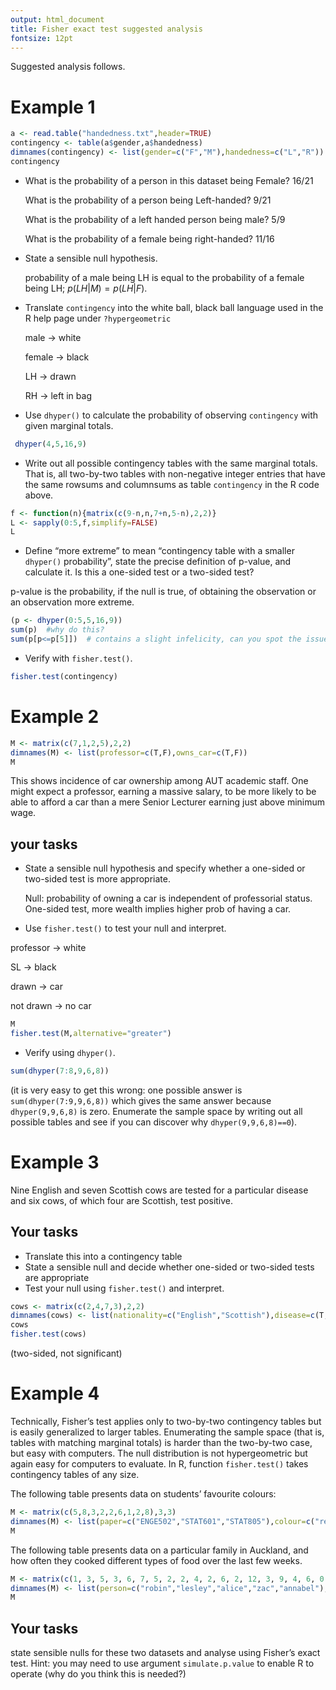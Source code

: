 ```yaml
---
output: html_document
title: Fisher exact test suggested analysis
fontsize: 12pt
---
```


Suggested analysis follows.

# Example 1

```r
a <- read.table("handedness.txt",header=TRUE)
contingency <- table(a$gender,a$handedness)
dimnames(contingency) <- list(gender=c("F","M"),handedness=c("L","R"))
contingency
```


* What is the probability of a person in this dataset being Female? 16/21

  What is the probability of a person being Left-handed?  9/21

  What is the probability of a left handed person being male?  5/9

  What is the probability of a female being right-handed? 11/16


* State a sensible null hypothesis.  

  probability of a male being LH is equal to the probability of a
  female being LH; $p(LH|M) = p(LH|F)$.

* Translate `contingency` into the white ball, black ball language
  used in the R help page under `?hypergeometric`
  
  male -> white 
  
  female -> black
  
  LH -> drawn 
  
  RH -> left in bag
  
  
* Use `dhyper()` to calculate the probability of observing
  `contingency` with given marginal totals.

```r
 dhyper(4,5,16,9)
 ```

* Write out all possible contingency tables with the same marginal
  totals.  That is, all two-by-two tables with non-negative integer
  entries that have the same rowsums and columnsums as table
  `contingency` in the R code above.
  
```r
f <- function(n){matrix(c(9-n,n,7+n,5-n),2,2)}
L <- sapply(0:5,f,simplify=FALSE)
L
```
  
* Define "more extreme" to mean "contingency table with a smaller
  `dhyper()` probability", state the precise definition of p-value,
  and calculate it.  Is this a one-sided test or a two-sided test?

p-value is the probability, if the null is true, of obtaining the
observation or an observation more extreme.

```r
(p <- dhyper(0:5,5,16,9))
sum(p)  #why do this?
sum(p[p<=p[5]])  # contains a slight infelicity, can you spot the issue?
```

* Verify with `fisher.test()`.

```r
fisher.test(contingency)
```


\newpage


# Example 2


```r
M <- matrix(c(7,1,2,5),2,2)
dimnames(M) <- list(professor=c(T,F),owns_car=c(T,F))
M
```

This shows incidence of car ownership among AUT academic staff.  One
might expect a professor, earning a massive salary, to be more likely
to be able to afford a car than a mere Senior Lecturer earning just
above minimum wage.

## your tasks

* State a sensible null hypothesis and specify whether a one-sided or
  two-sided test is more appropriate.

	Null: probability of owning a car is independent of professorial
    status.  One-sided test, more wealth implies higher prob of having
    a car.

* Use `fisher.test()` to test your null and interpret.


professor -> white

SL -> black

drawn -> car

not drawn -> no car

```r
M
fisher.test(M,alternative="greater")
```


* Verify using `dhyper()`.


```r
sum(dhyper(7:8,9,6,8))
```

(it is very easy to get this wrong:  one possible answer is `sum(dhyper(7:9,9,6,8))`
which gives the same answer because `dhyper(9,9,6,8)` is zero.  Enumerate the
sample space by writing out all possible tables and see if you can discover why 
`dhyper(9,9,6,8)==0`).


\newpage

# Example 3

Nine English and seven Scottish cows are tested for a particular
disease and six cows, of which four are Scottish, test positive.

## Your tasks

* Translate this into a contingency table
* State a sensible null and decide whether one-sided or two-sided tests are appropriate
* Test your null using `fisher.test()` and interpret.


```r
cows <- matrix(c(2,4,7,3),2,2)
dimnames(cows) <- list(nationality=c("English","Scottish"),disease=c(T,F))
cows
fisher.test(cows)
```

(two-sided, not significant)




# Example 4

Technically, Fisher's test applies only to two-by-two contingency
tables but is easily generalized to larger tables.  Enumerating the
sample space (that is, tables with matching marginal totals) is harder
than the two-by-two case, but easy with computers.  The null
distribution is not hypergeometric but again easy for computers to
evaluate.  In R, function `fisher.test()` takes contingency tables of
any size.  


The following table presents data on students' favourite
colours:


```r
M <- matrix(c(5,8,3,2,2,6,1,2,8),3,3)
dimnames(M) <- list(paper=c("ENGE502","STAT601","STAT805"),colour=c("red","blue","green"))
M
```

The following table presents data on a particular family in Auckland,
and how often they cooked different types of food over the last few
weeks.


```r
M <- matrix(c(1, 3, 5, 3, 6, 7, 5, 2, 2, 4, 2, 6, 2, 12, 3, 9, 4, 6, 0, 5),5,4)
dimnames(M) <- list(person=c("robin","lesley","alice","zac","annabel"),colour=c("pasta","soup","pizza","salad"))
M
```



## Your tasks

state sensible nulls for these two datasets and analyse using Fisher's
exact test.  Hint: you may need to use argument `simulate.p.value` to
enable R to operate (why do you think this is needed?)




